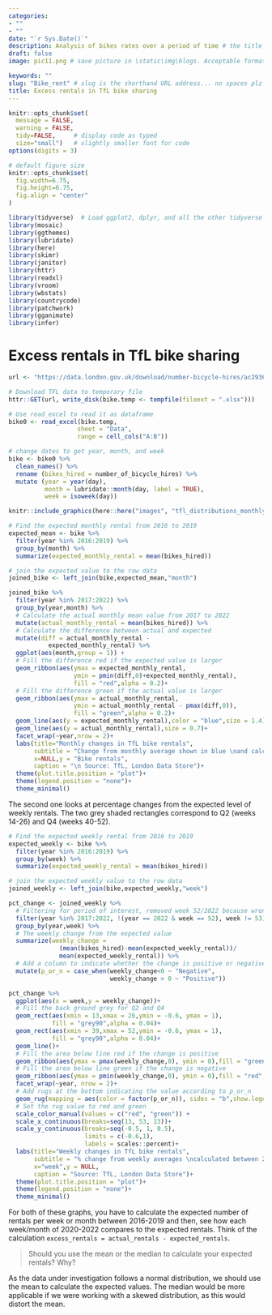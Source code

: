 ```yaml
---
categories:  
- ""  
- ""
date: "`r Sys.Date()`"
description: Analysis of bikes rates over a period of time # the title that will show up once someone gets to this page
draft: false
image: pic11.png # save picture in \static\img\blogs. Acceptable formats= jpg, jpeg, or png . Your iPhone pics wont work

keywords: ""
slug: "Bike_rent" # slug is the shorthand URL address... no spaces plz
title: Excess rentals in TfL bike sharing
---
```

```r
knitr::opts_chunk$set(
  message = FALSE, 
  warning = FALSE, 
  tidy=FALSE,     # display code as typed
  size="small")   # slightly smaller font for code
options(digits = 3)

# default figure size
knitr::opts_chunk$set(
  fig.width=6.75, 
  fig.height=6.75,
  fig.align = "center"
)
```

```r
library(tidyverse)  # Load ggplot2, dplyr, and all the other tidyverse packages
library(mosaic)
library(ggthemes)
library(lubridate)
library(here)
library(skimr)
library(janitor)
library(httr)
library(readxl)
library(vroom)
library(wbstats)
library(countrycode)
library(patchwork)
library(gganimate)
library(infer)
```

# Excess rentals in TfL bike sharing

```r

url <- "https://data.london.gov.uk/download/number-bicycle-hires/ac29363e-e0cb-47cc-a97a-e216d900a6b0/tfl-daily-cycle-hires.xlsx"

# Download TFL data to temporary file
httr::GET(url, write_disk(bike.temp <- tempfile(fileext = ".xlsx")))

# Use read_excel to read it as dataframe
bike0 <- read_excel(bike.temp,
                   sheet = "Data",
                   range = cell_cols("A:B"))

# change dates to get year, month, and week
bike <- bike0 %>% 
  clean_names() %>% 
  rename (bikes_hired = number_of_bicycle_hires) %>% 
  mutate (year = year(day),
          month = lubridate::month(day, label = TRUE),
          week = isoweek(day))

```

```r
knitr::include_graphics(here::here("images", "tfl_distributions_monthly.png"), error = FALSE)
```

```r

# Find the expected monthly rental from 2016 to 2019
expected_mean <- bike %>% 
  filter(year %in% 2016:2019) %>% 
  group_by(month) %>% 
  summarize(expected_monthly_rental = mean(bikes_hired))

# join the expected value to the row data
joined_bike <- left_join(bike,expected_mean,"month")

joined_bike %>% 
  filter(year %in% 2017:2022) %>% 
  group_by(year,month) %>% 
  # Calculate the actual monthly mean value from 2017 to 2022
  mutate(actual_monthly_rental = mean(bikes_hired)) %>% 
  # Calculate the difference between actual and expected
  mutate(diff = actual_monthly_rental - 
           expected_monthly_rental) %>%
  ggplot(aes(month,group = 1)) + 
  # Fill the difference red if the expected value is larger
  geom_ribbon(aes(ymax = expected_monthly_rental,
                  ymin = pmin(diff,0)+expected_monthly_rental),
                  fill = "red",alpha = 0.2)+
  # Fill the difference green if the actual value is larger
  geom_ribbon(aes(ymax = actual_monthly_rental,
                  ymin = actual_monthly_rental - pmax(diff,0)),
                  fill = "green",alpha = 0.2)+
  geom_line(aes(y = expected_monthly_rental),color = "blue",size = 1.4) +
  geom_line(aes(y = actual_monthly_rental),size = 0.7)+
  facet_wrap(~year,nrow = 2)+
  labs(title="Monthly changes in TfL bike rentals",
       subtitle = "Change from monthly average shown in blue \nand calculated between 2016-2019",
       x=NULL,y = "Bike rentals",
       caption = "\n Source: TfL, London Data Store")+
  theme(plot.title.position = "plot")+
  theme(legend.position = "none")+
  theme_minimal()

```

The second one looks at percentage changes from the expected level of weekly rentals. The two grey shaded rectangles correspond to Q2 (weeks 14-26) and Q4 (weeks 40-52).

```r

# Find the expected weekly rental from 2016 to 2019
expected_weekly <- bike %>% 
  filter(year %in% 2016:2019) %>% 
  group_by(week) %>% 
  summarize(expected_weekly_rental = mean(bikes_hired))

# join the expected weekly value to the row data
joined_weekly <- left_join(bike,expected_weekly,"week")

pct_change <- joined_weekly %>% 
  # Filtering for period of interest, removed week 52/2022 because wrongly graphed and all weeks 53 because not representative average
  filter(year %in% 2017:2022, !(year == 2022 & week == 52), week != 53) %>% 
  group_by(year,week) %>% 
  # The weekly change from the expected value
  summarize(weekly_change = 
              (mean(bikes_hired)-mean(expected_weekly_rental))/
              mean(expected_weekly_rental)) %>% 
  # Add a column to indicate whether the change is positive or negative
  mutate(p_or_n = case_when(weekly_change<0 ~ "Negative",
                            weekly_change > 0 ~ "Positive"))

pct_change %>% 
  ggplot(aes(x = week,y = weekly_change))+
  # Fill the back ground grey for Q2 and Q4
  geom_rect(aes(xmin = 13,xmax = 26,ymin = -0.6, ymax = 1),
            fill = "grey90",alpha = 0.04)+
  geom_rect(aes(xmin = 39,xmax = 52,ymin = -0.6, ymax = 1),
            fill = "grey90",alpha = 0.04)+
  geom_line()+
  # Fill the area below line red if the change is positive
  geom_ribbon(aes(ymax = pmax(weekly_change,0), ymin = 0),fill = "green",alpha = 0.2)+
  # Fill the area below line green if the change is negative
  geom_ribbon(aes(ymax = pmin(weekly_change,0), ymin = 0),fill = "red",alpha = 0.2)+
  facet_wrap(~year, nrow = 2)+
  # Add rugs at the bottom indicating the value according to p_or_n
  geom_rug(mapping = aes(color = factor(p_or_n)), sides = "b",show.legend = FALSE) +
  # Set the rug value to red and green
  scale_color_manual(values = c("red", "green")) +
  scale_x_continuous(breaks=seq(13, 53, 13))+
  scale_y_continuous(breaks=seq(-0.5, 1, 0.5),
                     limits = c(-0.6,1),
                     labels = scales::percent)+
  labs(title="Weekly changes in TfL bike rentals",
       subtitle = "% change from weekly averages \ncalculated between 2016-2019",
       x="week",y = NULL,
       caption = "Source: TfL, London Data Store")+
  theme(plot.title.position = "plot")+
  theme(legend.position = "none")+
  theme_minimal()

```

For both of these graphs, you have to calculate the expected number of rentals per week or month between 2016-2019 and then, see how each week/month of 2020-2022 compares to the expected rentals. Think of the calculation `excess_rentals = actual_rentals - expected_rentals`.

> Should you use the mean or the median to calculate your expected rentals? Why?

As the data under investigation follows a normal distribution, we should use the mean to calculate the expected values. The median would be more applicable if we were working with a skewed distribution, as this would distort the mean.

# 
